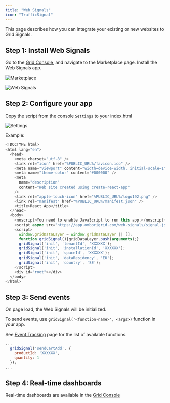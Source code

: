 ```yaml
---
title: "Web Signals"
icon: "TrafficSignal"
---
```


This page describes how you can integrate your existing or new websites to Grid Signals.

## Step 1: Install Web Signals

Go to the [Grid Console](https://console.phygrid.com), and navigate to the Marketplace page. Install the Web Signals app.

![Marketplace](https://media.omborigrid.com/media/5cbac8a388e174147b878cdd/e3d26af0-7eae-11ec-bec9-4dcd0899bd02)

![Web Signals](https://media.omborigrid.com/media/5cbac8a388e174147b878cdd/a0e4c800-7eae-11ec-bec9-4dcd0899bd02)

## Step 2: Configure your app

Copy the script from the console `Settings` to your index.html

![Settings](https://media.omborigrid.com/media/5cbac8a388e174147b878cdd/70f12070-7eaf-11ec-bec9-4dcd0899bd02)

Example:

```js
<!DOCTYPE html>
<html lang="en">
  <head>
    <meta charset="utf-8" />
    <link rel="icon" href="%PUBLIC_URL%/favicon.ico" />
    <meta name="viewport" content="width=device-width, initial-scale=1" />
    <meta name="theme-color" content="#000000" />
    <meta
      name="description"
      content="Web site created using create-react-app"
    />
    <link rel="apple-touch-icon" href="%PUBLIC_URL%/logo192.png" />
    <link rel="manifest" href="%PUBLIC_URL%/manifest.json" />
    <title>React App</title>
  </head>
  <body>
    <noscript>You need to enable JavaScript to run this app.</noscript>
    <script async src="https://app.omborigrid.com/web-signals/signal.js"></script>
    <script>
      window.gridDataLayer = window.gridDataLayer || [];
      function gridSignal(){gridDataLayer.push(arguments);}
      gridSignal('init', 'tenantId', 'XXXXXX');
      gridSignal('init', 'installationId', 'XXXXXX');
      gridSignal('init', 'spaceId', 'XXXXXX');
      gridSignal('init', 'dataResidency', 'EU');
      gridSignal('init', 'country', 'SE');
    </script>
    <div id="root"></div>
  </body>
</html>
```

## Step 3: Send events

On page load, the Web Signals will be initialized.

To send events, use `gridSignal('<function-name>', <args>)` function in your app.

See [Event Tracking](/grid-signals/tracking-events) page for the list of available functions.

```js
...
  gridSignal('sendCartAdd', {
    productId: 'XXXXXX',
    quantity: 1
  });
...
```

## Step 4: Real-time dashboards

Real-time dashboards are available in the [Grid Console](https://console.phygrid.com)
